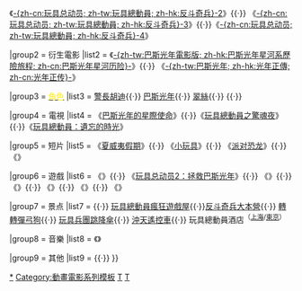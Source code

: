 {{navbox
|name   = 玩具总动员
|title  = [[玩具總動員系列電影|<span style="color:#FEEA00;">玩具总动员</span>]]
|basestyle = background:#DD0428; color:#FEEA00
|groupstyle = background:#DD0428; color:#FEEA00

|group1 = 电影
|list1 = 《[[玩具总动员|-{zh-cn:玩具总动员; zh-tw:玩具總動員; zh-hk:反斗奇兵}-]]》{{·}} 《[[玩具总动员2|-{zh-cn:玩具总动员; zh-tw:玩具總動員; zh-hk:反斗奇兵}-2]]》{{·}} 《[[玩具总动员3|-{zh-cn:玩具总动员; zh-tw:玩具總動員; zh-hk:反斗奇兵}-3]]》{{·}}《[[玩具總動員4|-{zh-cn:玩具总动员; zh-tw:玩具總動員; zh-hk:反斗奇兵}-4]]》

|group2 = 衍生電影
|list2 = 《[[巴斯光年電影版|-{zh-tw:巴斯光年電影版; zh-hk:巴斯光年星河系歷險旅程; zh-cn:巴斯光年星河历险}-]]》{{·}} 《[[巴斯光年 (電影)|-{zh-tw:巴斯光年; zh-hk:光年正傳; zh-cn:光年正传}-]]》

|group3 = [[玩具总动员角色列表|<span style="color:#FEEA00;">角色</span>]]
|list3 = [[警長胡迪]]{{·}} [[巴斯光年]]{{·}} [[翠丝 (玩具总动员)|翠絲]]{{·}} {{link-en|寶貝 (玩具總動員)|Bo Peep (Toy Story)|寶貝}}{{·}} {{link-en|叉奇|Forky}}

|group4 = 電視
|list4 = 《[[巴斯光年的星際使命]]》{{·}}《[[玩具總動員之驚魂夜]]》{{·}}《[[玩具總動員：遺忘的時光]]》

|group5 = 短片
|list5 = 《[[夏威夷假期]]》{{·}} 《[[玩具总动员：小玩具|小玩具]]》{{·}} 《[[玩具总动员：派对恐龙|派对恐龙]]》{{·}} 《{{link-en|叉奇有問題|Forky Asks A Question}}》

|group6 = 遊戲
|list6 = 《{{le|玩具總動員 (遊戲)|Toy Story (video game)|玩具總動員}}》{{·}} 《[[玩具总动员2：拯救巴斯光年]]》{{·}} 《{{le|巴斯光年的星際使命 (遊戲)|Buzz Lightyear of Star Command (video game)|巴斯光年的星際使命}}》{{·}} 《{{le|玩具總動員賽車手|Toy Story Racer}}》{{·}} 《{{le|玩具總動員瘋狂遊戲屋 (遊戲)|Toy Story Mania! (video game)|玩具總動員瘋狂遊戲屋}}》{{·}} 《{{le|玩具總動員3 (遊戲)|Toy Story 3: The Video Game|玩具總動員3}}》{{·}} 《{{le|玩具總動員粉碎計劃|Toy Story: Smash It!}}》

|group7 = 景点
|list7 = {{link-en|巴斯光年星際歷險|Buzz Lightyear's Space Ranger Spin}}{{·}} [[玩具總動員瘋狂遊戲屋]]{{·}}[[反斗奇兵大本營]]{{·}} [[轉轉彈弓狗]]{{·}} [[玩具兵團跳降傘]]{{·}} [[沖天遙控車]]{{·}} 玩具總動員酒店<sup>（[[玩具總動員酒店|上海]]/[[東京迪士尼度假區玩具總動員飯店|東京]]）</sup>

|group8 = 音樂
|list8 = 《{{Link-en|You've Got a Friend in Me|You've Got a Friend in Me}}》

|group9 = 其他
|list9 = {{link-en|玩具總動員音樂劇|Toy Story: The Musical}}{{·}} {{link-en|樂高玩具總動員|Lego Toy Story}}
}}
<noinclude>
{{collapsible option}}
{{DEFAULTSORT:Toy Story}}
[[Category:玩具总动员|*]]
[[Category:動畫電影系列模板]]
[[Category:迪士尼導航模板|T]]
[[Category:皮克斯導航模板|T]]
</noinclude>